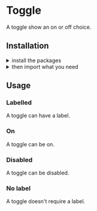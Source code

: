 
<Meta title="Components|Toggle" />

<Anchor storyId="components-toggle--labelled" />

<SemanticLink docPath="/modules/checkbox" />

# Toggle

A toggle show an on or off choice.

## Installation

<details><summary >install the packages</summary>

Install from <a href={INSTALLATION_PAGE}>the React bundle</a> or as a standalone component:

```bash
npm install @orbit-ui/css-normalize @orbit-ui/tachyons @orbit-ui/semantic-ui-theme semantic-ui-react
```
</details>

<details><summary >then import what you need</summary>

```javascript
    import { Checkbox } from "semantic-ui-react";
```
</details>

## Usage

### Labelled

A toggle can have a label.

<Preview>
    <Story name="labelled">
        <Checkbox toggle label="Milky Way"/>
    </Story>
</Preview>

### On

A toggle can be on.

<Preview>
    <Story name="on">
        <Checkbox toggle defaultChecked label="Milky Way"/>
    </Story>
</Preview>

### Disabled

A toggle can be disabled.

<Preview>
    <Story name="disabled">
        <Checkbox toggle disabled label="Milky Way"/>
    </Story>
</Preview>

### No label

A toggle doesn't require a label.

<Preview>
    <Story name="no label">
        <Checkbox toggle />
    </Story>
</Preview>
